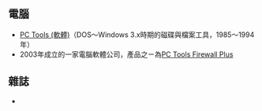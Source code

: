 ==電腦==
* [[PC_Tools_(軟體)|PC Tools (軟體)]]（DOS～Windows 3.x時期的磁碟與檔案工具，1985～1994年）
* 2003年成立的一家電腦軟體公司，產品之ㄧ為[[PC_Tools_Firewall_Plus|PC Tools Firewall Plus]]

== 雜誌 ==
* {{link-en|PC Tools (雜誌)|PC Tools (magazine)}}

{{消歧義}}